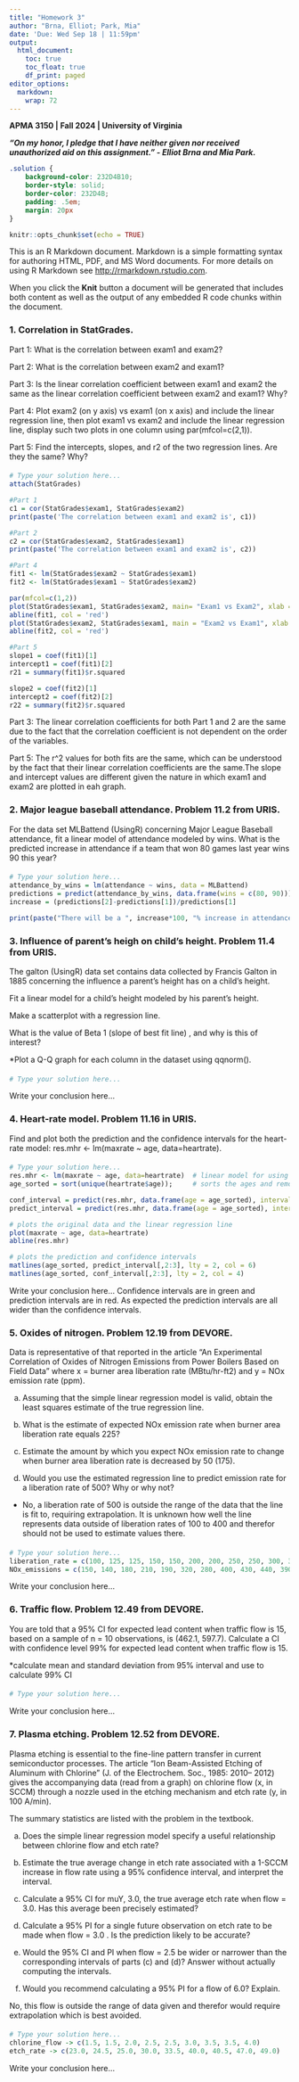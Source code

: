 ---
title: "Homework 3"
author: "Brna, Elliot; Park, Mia"
date: 'Due: Wed Sep 18 | 11:59pm'
output:
  html_document:
    toc: true
    toc_float: true
    df_print: paged
editor_options: 
  markdown: 
    wrap: 72
---

**APMA 3150 \| Fall 2024 \| University of Virginia**

***"On my honor, I pledge that I have neither given nor received unauthorized aid on this assignment." - Elliot Brna and Mia Park.***

<!--- Solution Region --->

```{css solution-region, echo=FALSE}
.solution {
    background-color: 232D4B10;
    border-style: solid;
    border-color: 232D4B;
    padding: .5em;
    margin: 20px
}
```

```{r setup, include=FALSE}
knitr::opts_chunk$set(echo = TRUE)
```

This is an R Markdown document. Markdown is a simple formatting syntax for authoring HTML, PDF, and MS Word documents. For more details on using R Markdown see <http://rmarkdown.rstudio.com>.

When you click the **Knit** button a document will be generated that includes both content as well as the output of any embedded R code chunks within the document.

### 1. Correlation in StatGrades.
Part 1: What is the correlation between exam1 and exam2?

Part 2: What is the correlation between exam2 and exam1?

Part 3: Is the linear correlation coefficient between exam1 and exam2 the same as the linear correlation coefficient between exam2 and exam1? Why?

Part 4: Plot exam2 (on y axis) vs exam1 (on x axis) and include the linear regression line, then plot exam1 vs exam2 and include the linear regression line, display such two plots in one column using par(mfcol=c(2,1)).

Part 5: Find the intercepts, slopes, and r2 of the two regression lines. Are they the same? Why?


#### {.solution}
```{r}
# Type your solution here...
attach(StatGrades)

#Part 1
c1 = cor(StatGrades$exam1, StatGrades$exam2)
print(paste('The correlation between exam1 and exam2 is', c1))

#Part 2
c2 = cor(StatGrades$exam2, StatGrades$exam1)
print(paste('The correlation between exam1 and exam2 is', c2))

#Part 4
fit1 <- lm(StatGrades$exam2 ~ StatGrades$exam1)
fit2 <- lm(StatGrades$exam1 ~ StatGrades$exam2)

par(mfcol=c(1,2))
plot(StatGrades$exam1, StatGrades$exam2, main= "Exam1 vs Exam2", xlab = 'Exam1', ylab = 'Exam2', ylim = c(0,100))
abline(fit1, col = 'red')
plot(StatGrades$exam2, StatGrades$exam1, main = "Exam2 vs Exam1", xlab = 'Exam2', ylab = 'Exam1', ylim = c(0,100))
abline(fit2, col = 'red')

#Part 5
slope1 = coef(fit1)[1]
intercept1 = coef(fit1)[2]
r21 = summary(fit1)$r.squared

slope2 = coef(fit2)[1]
intercept2 = coef(fit2)[2]
r22 = summary(fit2)$r.squared
```

Part 3: The linear correlation coefficients for both Part 1 and 2 are the same due to the fact that the correlation coefficient is not dependent on the order of the variables.

Part 5: The r^2 values for both fits are the same, which can be understood by the fact that their linear correlation coefficients are the same.The slope and intercept values are different given the nature in which exam1 and exam2 are plotted in eah graph.

### 2. Major league baseball attendance. Problem 11.2 from URIS.
For the data set MLBattend (UsingR) concerning Major League Baseball attendance, fit a linear model of attendance modeled by wins. What is the predicted increase in attendance if a team that won 80 games last year wins 90 this year?

#### {.solution}
```{r}
# Type your solution here...
attendance_by_wins = lm(attendance ~ wins, data = MLBattend)
predictions = predict(attendance_by_wins, data.frame(wins = c(80, 90)))
increase = (predictions[2]-predictions[1])/predictions[1]

print(paste("There will be a ", increase*100, "% increase in attendance"))

```

### 3. Influence of parent's heigh on child's height. Problem 11.4 from URIS.
The galton (UsingR) data set contains data collected by Francis Galton in 1885 concerning the influence a parent’s height has on a child’s height. 

Fit a linear model for a child’s height modeled by his parent’s height. 

Make a scatterplot with a regression line.

What is the value of Beta 1 (slope of best fit line) , and why is this of interest?

*Plot a Q-Q graph for each column in the dataset using qqnorm().


#### {.solution}
```{r}
# Type your solution here...
```
Write your conclusion here...


### 4. Heart-rate model. Problem 11.16 in URIS.
Find and plot both the prediction and the confidence intervals for the heart-rate model: 
  res.mhr <- lm(maxrate ~ age, data=heartrate).


#### {.solution}
```{r}
# Type your solution here...
res.mhr <- lm(maxrate ~ age, data=heartrate)  # linear model for using age to predict heart rate
age_sorted = sort(unique(heartrate$age));     # sorts the ages and removes repeated ages

conf_interval = predict(res.mhr, data.frame(age = age_sorted), interval="confidence");    # confidence interval for each of the ages
predict_interval = predict(res.mhr, data.frame(age = age_sorted), interval="prediction");   # prediction interval for each of the ages

# plots the original data and the linear regression line
plot(maxrate ~ age, data=heartrate)
abline(res.mhr)

# plots the prediction and confidence intervals
matlines(age_sorted, predict_interval[,2:3], lty = 2, col = 6)
matlines(age_sorted, conf_interval[,2:3], lty = 2, col = 4)

```
Write your conclusion here...
Confidence intervals are in green and prediction intervals are in red. As expected the prediction intervals are all wider than the confidence intervals.

### 5. Oxides of nitrogen. Problem 12.19 from DEVORE.
Data is representative of that reported in the
article “An Experimental Correlation of Oxides of Nitrogen Emissions from Power Boilers Based on Field Data” where x = burner area liberation rate (MBtu/hr-ft2) and y = NOx emission rate (ppm).

a. Assuming that the simple linear regression model is valid, obtain the least squares estimate of the true regression line.

b. What is the estimate of expected NOx emission rate when burner area liberation rate equals 225?

c. Estimate the amount by which you expect NOx emission rate to change when burner area liberation rate is decreased by 50 (175).

d. Would you use the estimated regression line to predict emission rate for a liberation rate of 500? Why or why not?

- No, a liberation rate of 500 is outside the range of the data that the line is fit to, requiring extrapolation. It is unknown how well the line represents data outside of liberation rates of 100 to 400 and therefor should not be used to estimate values there. 

#### {.solution}
```{r}
# Type your solution here...
liberation_rate = c(100, 125, 125, 150, 150, 200, 200, 250, 250, 300, 300, 350, 400, 400)
NOx_emissions = c(150, 140, 180, 210, 190, 320, 280, 400, 430, 440, 390, 600, 610, 670)


```
Write your conclusion here...


### 6. Traffic flow. Problem 12.49 from DEVORE.
You are told that a 95% CI for expected lead content when traffic flow is 15, based on a sample of n = 10 observations, is (462.1, 597.7). Calculate a CI with confidence level
99% for expected lead content when traffic flow is 15.

*calculate mean and standard deviation from 95% interval and use to calculate 99% CI

#### {.solution}
```{r}
# Type your solution here...
```
Write your conclusion here...

### 7. Plasma etching. Problem 12.52 from DEVORE.
Plasma etching is essential to the fine-line pattern transfer in current semiconductor processes. The article “Ion Beam-Assisted Etching of Aluminum with Chlorine” (J. of the
Electrochem. Soc., 1985: 2010– 2012) gives the accompanying data (read from a graph) on chlorine flow (x, in SCCM) through a nozzle used in the etching mechanism and etch rate (y, in 100 A/min).

The summary statistics are listed with the problem in the textbook. 

a. Does the simple linear regression model specify a useful relationship between chlorine flow and etch rate?

b. Estimate the true average change in etch rate associated with a 1-SCCM increase in flow rate using a 95% confidence interval, and interpret the interval.

c. Calculate a 95% CI for muY, 3.0, the true average etch rate when flow = 3.0. Has this average been precisely estimated?

d. Calculate a 95% PI for a single future observation on etch rate to be made when flow = 3.0 . Is the prediction likely to be accurate?


e. Would the 95% CI and PI when flow = 2.5 be wider or narrower than the corresponding intervals of parts (c) and (d)? Answer without actually computing the intervals.

f. Would you recommend calculating a 95% PI for a flow of 6.0? Explain.

No, this flow is outside the range of data given and therefor would require extrapolation which is best avoided.

#### {.solution}
```{r}
# Type your solution here...
chlorine_flow -> c(1.5, 1.5, 2.0, 2.5, 2.5, 3.0, 3.5, 3.5, 4.0)
etch_rate -> c(23.0, 24.5, 25.0, 30.0, 33.5, 40.0, 40.5, 47.0, 49.0)

```
Write your conclusion here...

